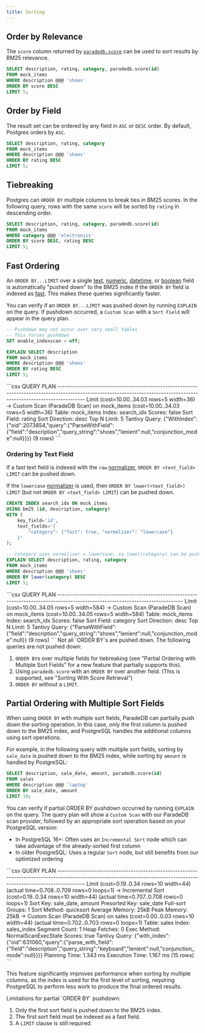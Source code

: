 ```yaml
---
title: Sorting
---
```


## Order by Relevance

The `score` column returned by [`paradedb.score`](/documentation/full-text/scoring) can be used to sort results by
BM25 relevance.

```sql
SELECT description, rating, category, paradedb.score(id)
FROM mock_items
WHERE description @@@ 'shoes'
ORDER BY score DESC
LIMIT 5;
```

## Order by Field

The result set can be ordered by any field in `ASC` or `DESC` order. By default, Postgres orders by `ASC`.

```sql
SELECT description, rating, category
FROM mock_items
WHERE description @@@ 'shoes'
ORDER BY rating DESC
LIMIT 5;
```

## Tiebreaking

Postgres can `ORDER BY` multiple columns to break ties in BM25 scores. In the following query, rows with the same
`score` will be sorted by `rating` in descending order.

```sql
SELECT description, rating, category, paradedb.score(id)
FROM mock_items
WHERE category @@@ 'electronics'
ORDER BY score DESC, rating DESC
LIMIT 5;
```

## Fast Ordering

An `ORDER BY...LIMIT` over a single [text](/documentation/indexing/create_index#text-fields), [numeric](/documentation/indexing/create_index#numeric-fields),
[datetime](/documentation/indexing/create_index#datetime-fields), or [boolean](/documentation/indexing/create_index#boolean-fields) field is automatically "pushed down"
to the BM25 index if the `ORDER BY` field is indexed as [fast](/documentation/indexing/fast_fields). This makes these queries significantly faster.

You can verify if an `ORDER BY...LIMIT` was pushed down by running `EXPLAIN` on the query. If pushdown occurred, a `Custom Scan` with a
`Sort Field` will appear in the query plan.

```sql
-- Pushdown may not occur over very small tables
-- This forces pushdown
SET enable_indexscan = off;

EXPLAIN SELECT description
FROM mock_items
WHERE description @@@ 'shoes'
ORDER BY rating DESC
LIMIT 5;
```

<Accordion title="Expected Response">
```csv
                                                                              QUERY PLAN
-----------------------------------------------------------------------------------------------------------------------------------------------------------------------
 Limit  (cost=10.00..34.03 rows=5 width=36)
   ->  Custom Scan (ParadeDB Scan) on mock_items  (cost=10.00..34.03 rows=5 width=36)
         Table: mock_items
         Index: search_idx
         Scores: false
            Sort Field: rating
            Sort Direction: desc
            Top N Limit: 5
         Tantivy Query: {"WithIndex":{"oid":2073854,"query":{"ParseWithField":{"field":"description","query_string":"shoes","lenient":null,"conjunction_mode":null}}}}
(9 rows)
```
</Accordion>

### Ordering by Text Field

If a fast text field is indexed with the `raw` [normalizer](/documentation/indexing/fast_fields#normalizers), `ORDER BY <text_field> LIMIT` can be pushed down.

If the `lowercase` [normalizer](/documentation/indexing/fast_fields#normalizers) is used, then `ORDER BY lower(<text_field>) LIMIT` (but not `ORDER BY <text_field> LIMIT`)
can be pushed down.

```sql
CREATE INDEX search_idx ON mock_items
USING bm25 (id, description, category)
WITH (
    key_field='id',
    text_fields='{
        "category": {"fast": true, "normalizer": "lowercase"}
    }'
);

-- category uses normalizer = lowercase, so lower(category) can be pushed down
EXPLAIN SELECT description, rating, category
FROM mock_items
WHERE description @@@ 'shoes'
ORDER BY lower(category) DESC
LIMIT 5;
```

<Accordion title="Expected Response">
```csv
                                                           QUERY PLAN
---------------------------------------------------------------------------------------------------------------------------------
 Limit  (cost=10.00..34.05 rows=5 width=584)
   ->  Custom Scan (ParadeDB Scan) on mock_items  (cost=10.00..34.05 rows=5 width=584)
         Table: mock_items
         Index: search_idx
         Scores: false
            Sort Field: category
            Sort Direction: desc
            Top N Limit: 5
         Tantivy Query: {"ParseWithField":{"field":"description","query_string":"shoes","lenient":null,"conjunction_mode":null}}
(9 rows)
```
</Accordion>

<Note>
Not all `ORDER BY`s are pushed down. The following queries are not pushed down:

1. `ORDER BY`s over multiple fields for tiebreaking (see "Partial Ordering with Multiple Sort Fields" for a new feature that partially supports this).
2. Using `paradedb.score` with an `ORDER BY` over another field. (This is supported, see "Sorting With Score Retrieval")
3. `ORDER BY` without a `LIMIT`.
</Note>

## Partial Ordering with Multiple Sort Fields

When using `ORDER BY` with multiple sort fields, ParadeDB can partially push down the sorting operation. In this case, only the first column is pushed down to the BM25 index, and PostgreSQL handles the additional columns using sort operations.

For example, in the following query with multiple sort fields, sorting by `sale_date` is pushed down to the BM25 index, while sorting by `amount` is handled by PostgreSQL:

```sql
SELECT description, sale_date, amount, paradedb.score(id)
FROM sales
WHERE description @@@ 'laptop'
ORDER BY sale_date, amount
LIMIT 10;
```

You can verify if partial ORDER BY pushdown occurred by running `EXPLAIN` on the query. The query plan will show a `Custom Scan` with our ParadeDB scan provider, followed by an appropriate sort operation based on your PostgreSQL version:

- In PostgreSQL 16+: Often uses an `Incremental Sort` node which can take advantage of the already-sorted first column
- In older PostgreSQL: Uses a regular `Sort` node, but still benefits from our optimized ordering

<Accordion title="Example Query Plan">
```csv
                                                                              QUERY PLAN
-----------------------------------------------------------------------------------------------------------------------------------------------------------------------
 Limit  (cost=0.19..0.34 rows=10 width=44) (actual time=0.708..0.709 rows=0 loops=1)
   ->  Incremental Sort  (cost=0.19..0.34 rows=10 width=44) (actual time=0.707..0.708 rows=0 loops=1)
         Sort Key: sale_date, amount
         Presorted Key: sale_date
         Full-sort Groups: 1  Sort Method: quicksort  Average Memory: 25kB  Peak Memory: 25kB
         ->  Custom Scan (ParadeDB Scan) on sales  (cost=0.00..0.03 rows=10 width=44) (actual time=0.702..0.703 rows=0 loops=1)
               Table: sales
               Index: sales_index
               Segment Count: 1
               Heap Fetches: 0
               Exec Method: NormalScanExecState
               Scores: true
               Tantivy Query: {"with_index":{"oid":631060,"query":{"parse_with_field":{"field":"description","query_string":"keyboard","lenient":null,"conjunction_mode":null}}}}
 Planning Time: 1.343 ms
 Execution Time: 1.167 ms
(15 rows)
```
</Accordion>

This feature significantly improves performance when sorting by multiple columns, as the index is used for the first level of sorting, requiring PostgreSQL to perform less work to produce the final ordered results.

<Note>
Limitations for partial `ORDER BY` pushdown:

1. Only the first sort field is pushed down to the BM25 index.
2. The first sort field must be indexed as a fast field.
3. A `LIMIT` clause is still required.
</Note>
